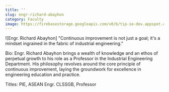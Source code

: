 ```yaml
---
title: ''
slug: engr-richard-abayhon
category: Faculty
image: https://firebasestorage.googleapis.com/v0/b/tip-ie-dev.appspot.com/o/Faculty%26Admin%2FEngr.%20Richard%20Abayhon%20(1).png?alt=media&token=96e5f5cc-48d9-44b8-a9cb-56074279b283
---
```


![Engr. Richard Abayhon]
"Continuous improvement is not just a goal; it's a mindset ingrained in the fabric of industrial engineering."

Bio: Engr. Richard Abayhon brings a wealth of knowledge and an ethos of perpetual growth to his role as a Professor in the Industrial Engineering Department. His philosophy revolves around the core principle of continuous improvement, laying the groundwork for excellence in engineering education and practice.

Titles: PIE, ASEAN Engr. CLSSGB, Professor
